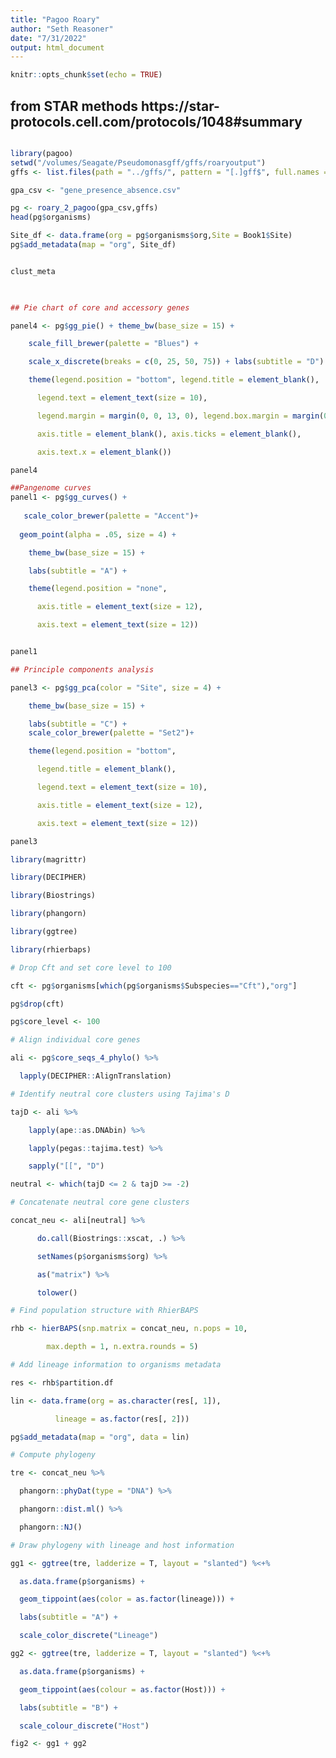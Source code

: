 ```yaml
---
title: "Pagoo Roary"
author: "Seth Reasoner"
date: "7/31/2022"
output: html_document
---
```


```r
knitr::opts_chunk$set(echo = TRUE)
```

## from STAR methods https://star-protocols.cell.com/protocols/1048#summary


```r



```

```r
library(pagoo)
setwd("/volumes/Seagate/Pseudomonasgff/gffs/roaryoutput")
gffs <- list.files(path = "../gffs/", pattern = "[.]gff$", full.names = TRUE)

gpa_csv <- "gene_presence_absence.csv"

pg <- roary_2_pagoo(gpa_csv,gffs)
head(pg$organisms)

Site_df <- data.frame(org = pg$organisms$org,Site = Book1$Site)
pg$add_metadata(map = "org", Site_df)


clust_meta

  
```


```r
## Pie chart of core and accessory genes

panel4 <- pg$gg_pie() + theme_bw(base_size = 15) +

    scale_fill_brewer(palette = "Blues") +

    scale_x_discrete(breaks = c(0, 25, 50, 75)) + labs(subtitle = "D") +

    theme(legend.position = "bottom", legend.title = element_blank(),

      legend.text = element_text(size = 10),

      legend.margin = margin(0, 0, 13, 0), legend.box.margin = margin(0, 0, 5, 0),

      axis.title = element_blank(), axis.ticks = element_blank(),

      axis.text.x = element_blank())

panel4
```


```r

##Pangenome curves
panel1 <- pg$gg_curves() +
   
   scale_color_brewer(palette = "Accent")+
  
  geom_point(alpha = .05, size = 4) +

    theme_bw(base_size = 15) +

    labs(subtitle = "A") +

    theme(legend.position = "none",

      axis.title = element_text(size = 12),

      axis.text = element_text(size = 12))


panel1

```


```r
## Principle components analysis

panel3 <- pg$gg_pca(color = "Site", size = 4) +

    theme_bw(base_size = 15) +

    labs(subtitle = "C") +
    scale_color_brewer(palette = "Set2")+

    theme(legend.position = "bottom",

      legend.title = element_blank(),

      legend.text = element_text(size = 10),

      axis.title = element_text(size = 12),

      axis.text = element_text(size = 12))

panel3

```

```r
library(magrittr)

library(DECIPHER)

library(Biostrings)

library(phangorn)

library(ggtree)

library(rhierbaps)

# Drop Cft and set core level to 100

cft <- pg$organisms[which(pg$organisms$Subspecies=="Cft"),"org"]

pg$drop(cft)

pg$core_level <- 100

# Align individual core genes

ali <- pg$core_seqs_4_phylo() %>%

  lapply(DECIPHER::AlignTranslation)

# Identify neutral core clusters using Tajima's D

tajD <- ali %>%

    lapply(ape::as.DNAbin) %>%

    lapply(pegas::tajima.test) %>%

    sapply("[[", "D")

neutral <- which(tajD <= 2 & tajD >= -2)

# Concatenate neutral core gene clusters

concat_neu <- ali[neutral] %>%

      do.call(Biostrings::xscat, .) %>%

      setNames(p$organisms$org) %>%

      as("matrix") %>%

      tolower()

# Find population structure with RhierBAPS

rhb <- hierBAPS(snp.matrix = concat_neu, n.pops = 10,

        max.depth = 1, n.extra.rounds = 5)

# Add lineage information to organisms metadata

res <- rhb$partition.df

lin <- data.frame(org = as.character(res[, 1]),

          lineage = as.factor(res[, 2]))

pg$add_metadata(map = "org", data = lin)

# Compute phylogeny

tre <- concat_neu %>%

  phangorn::phyDat(type = "DNA") %>%

  phangorn::dist.ml() %>%

  phangorn::NJ()

# Draw phylogeny with lineage and host information

gg1 <- ggtree(tre, ladderize = T, layout = "slanted") %<+%

  as.data.frame(p$organisms) +

  geom_tippoint(aes(color = as.factor(lineage))) +

  labs(subtitle = "A") +

  scale_color_discrete("Lineage")

gg2 <- ggtree(tre, ladderize = T, layout = "slanted") %<+%

  as.data.frame(p$organisms) +

  geom_tippoint(aes(colour = as.factor(Host))) +

  labs(subtitle = "B") +

  scale_colour_discrete("Host")

fig2 <- gg1 + gg2

```




